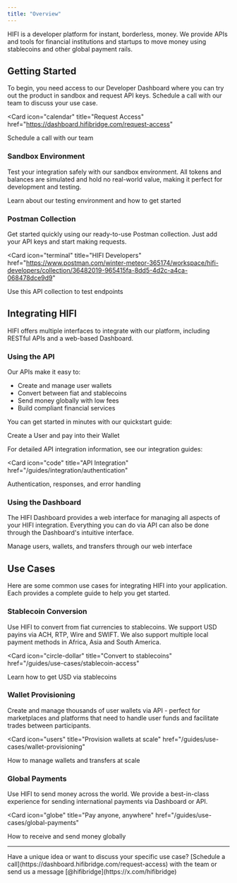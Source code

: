 ```yaml
---
title: "Overview"
---
```


HIFI is a developer platform for instant, borderless, money. We provide APIs and tools for financial institutions and startups to move money using stablecoins and other global payment rails.

## Getting Started

To begin, you need access to our Developer Dashboard where you can try out the product in sandbox and request API keys. Schedule a call with our team to discuss your use case.

<Card
  icon="calendar"
  title="Request Access"
  href="https://dashboard.hifibridge.com/request-access"
>
  Schedule a call with our team
</Card>

### Sandbox Environment

Test your integration safely with our sandbox environment. All tokens and balances are simulated and hold no real-world value, making it perfect for development and testing.

<Card icon="circle-play" title="Sandbox" href="/docs/sandbox">
  Learn about our testing environment and how to get started
</Card>

### Postman Collection

Get started quickly using our ready-to-use Postman collection. Just add your API keys and start making requests.

<Card
  icon="terminal"
  title="HIFI Developers"
  href="https://www.postman.com/winter-meteor-365174/workspace/hifi-developers/collection/36482019-965415fa-8dd5-4d2c-a4ca-068478dce9d9"
>
  Use this API collection to test endpoints
</Card>

## Integrating HIFI

HIFI offers multiple interfaces to integrate with our platform, including RESTful APIs and a web-based Dashboard.

### Using the API

Our APIs make it easy to:

- Create and manage user wallets
- Convert between fiat and stablecoins
- Send money globally with low fees
- Build compliant financial services

You can get started in minutes with our quickstart guide:

<Card icon="book" title="Quickstart" href="/guides/quickstart">
  Create a User and pay into their Wallet
</Card>

For detailed API integration information, see our integration guides:

<Card
  icon="code"
  title="API Integration"
  href="/guides/integration/authentication"
>
  Authentication, responses, and error handling
</Card>

### Using the Dashboard

The HIFI Dashboard provides a web interface for managing all aspects of your HIFI integration. Everything you can do via API can also be done through the Dashboard's intuitive interface.

<Card icon="gauge-high" title="Dashboard" href="/docs/dashboard">
  Manage users, wallets, and transfers through our web interface
</Card>

## Use Cases

Here are some common use cases for integrating HIFI into your application. Each provides a complete guide to help you get started.

### Stablecoin Conversion

Use HIFI to convert from fiat currencies to stablecoins. We support USD payins via ACH, RTP, Wire and SWIFT. We also support multiple local payment methods in Africa, Asia and South America.

<Card
  icon="circle-dollar"
  title="Convert to stablecoins"
  href="/guides/use-cases/stablecoin-access"
>
  Learn how to get USD via stablecoins
</Card>

### Wallet Provisioning

Create and manage thousands of user wallets via API - perfect for marketplaces and platforms that need to handle user funds and facilitate trades between participants.

<Card
  icon="users"
  title="Provision wallets at scale"
  href="/guides/use-cases/wallet-provisioning"
>
  How to manage wallets and transfers at scale
</Card>

### Global Payments

Use HIFI to send money across the world. We provide a best-in-class experience for sending international payments via Dashboard or API.

<Card
  icon="globe"
  title="Pay anyone, anywhere"
  href="/guides/use-cases/global-payments"
>
  How to receive and send money globally
</Card>

---

<Info>
  Have a unique idea or want to discuss your specific use case? [Schedule a
  call](https://dashboard.hifibridge.com/request-access) with the team or send
  us a message [@hifibridge](https://x.com/hifibridge)
</Info>
